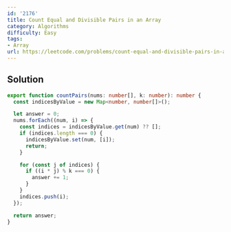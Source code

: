 ```yaml
---
id: '2176'
title: Count Equal and Divisible Pairs in an Array
category: Algorithms
difficulty: Easy
tags:
- Array
url: https://leetcode.com/problems/count-equal-and-divisible-pairs-in-an-array
---
```


## Solution

```typescript filename="solution.ts" copy
export function countPairs(nums: number[], k: number): number {
  const indicesByValue = new Map<number, number[]>();

  let answer = 0;
  nums.forEach((num, i) => {
    const indices = indicesByValue.get(num) ?? [];
    if (indices.length === 0) {
      indicesByValue.set(num, [i]);
      return;
    }

    for (const j of indices) {
      if ((i * j) % k === 0) {
        answer += 1;
      }
    }
    indices.push(i);
  });

  return answer;
}
```

